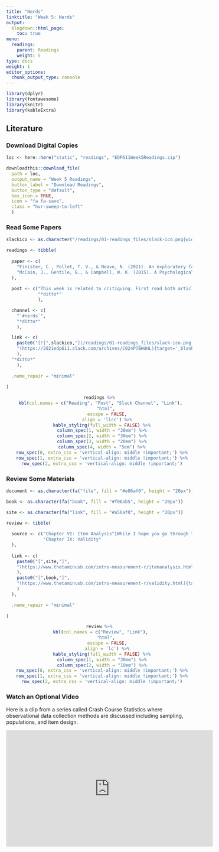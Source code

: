 ```yaml
---
title: "Nerds"
linktitle: "Week 5: Nerds"
output:
  blogdown::html_page:
    toc: true
menu:
  readings:
    parent: Readings
    weight: 5
type: docs
weight: 1
editor_options: 
  chunk_output_type: console
---
```


<style>
  .hvr-sweep-to-left {
    display: inline-block;
    vertical-align: middle;
    -webkit-transform: perspective(1px) translateZ(0);
    transform: perspective(1px) translateZ(0);
    box-shadow: 0 0 1px rgba(0, 0, 0, 0);
    position: relative;
    -webkit-transition-property: color;
    transition-property: color;
    -webkit-transition-duration: 0.25s;
    transition-duration: 0.25s;
  }

.hvr-sweep-to-left:before {
  content: "";
  position: absolute;
  z-index: -1;
  top: 0;
  left: 0;
  right: 0;
  bottom: 0;
  background: #175676;
    -webkit-transform: scaleX(0);
  transform: scaleX(0);
  -webkit-transform-origin: 100% 50%;
  transform-origin: 100% 50%;
  -webkit-transition-property: transform;
  transition-property: transform;
  -webkit-transition-duration: 0.3s;
  transition-duration: 0.3s;
  -webkit-transition-timing-function: ease-out;
  transition-timing-function: ease-out;
}

.hvr-sweep-to-left:hover, .hvr-sweep-to-left:focus, .hvr-sweep-to-left:active {
  color: white;
}

.hvr-sweep-to-left:hover:before, .hvr-sweep-to-left:focus:before, .hvr-sweep-to-left:active:before {
  -webkit-transform: scaleX(1);
  transform: scaleX(1);
}
</style>
  
```r
library(dplyr)
library(fontawesome)
library(knitr)
library(kableExtra)
```

## Literature

### Download Digital Copies

```r
loc <- here::here("static", "readings", "EDP611Week5Readings.zip")

downloadthis::download_file(
  path = loc,
  output_name = "Week 5 Readings",
  button_label = "Download Readings",
  button_type = "default",
  has_icon = TRUE,
  icon = "fa fa-save",
  class = "hvr-sweep-to-left"
  )
```

### Read Some Papers

```r

slackico <- as.character("/readings/01-readings_files/slack-ico.png{width=20px}")

readings <- tibble(
  
  paper <- c(
    "Finister, C., Pollet, T. V., & Neave, N. (2021). An exploratory factor analysis of the Nerdy Personality Attributes Scale in a sample of self-identified nerds/geeks. *The Social Science Journal*, 1-9.",
    "McCain, J., Gentile, B., & Campbell, W. K. (2015). A Psychological Exploration of Engagement in Geek Culture. *PLOS ONE, 10*(11), e0142200."
  ),
  
  post <- c("This week is related to critiquing. First read both articles and then pick one to critique, in particular scrutinize the measures used and use what we've covered in the course as your justifications.",
            "*ditto*"
            ),

  channel <- c(
    "`#nerds`",
    "*ditto*"
    ),

  link <- c(
    paste0("[![",slackico,"](/readings/01-readings_files/slack-ico.png 'Slack Icon'){width=20px}]",
    "(https://2021edp611.slack.com/archives/C024P7BHUHL){target='_blank'}"
    ),
  "*ditto*"
    ),
  
  .name_repair = "minimal"
  
)

```


<center>
```r
readings %>%
  kbl(col.names = c("Reading", "Post", "Slack Channel", "Link"), 
      "html", 
      escape = FALSE,
      align = 'llcc') %>%
  kable_styling(full_width = FALSE) %>%
  column_spec(1, width = "30em") %>%
  column_spec(2, width = "30em") %>%
  column_spec(3, width = "20em") %>%
  column_spec(4, width = "5em") %>%
  row_spec(0, extra_css = 'vertical-align: middle !important;') %>%
  row_spec(1, extra_css = 'vertical-align: middle !important;') %>%
  row_spec(2, extra_css = 'vertical-align: middle !important;')
```
</center>

### Review Some Materials

```r

document <- as.character(fa("file", fill = "#e86af0", height = "20px"))

book <- as.character(fa("book", fill = "#f06ab5", height = "20px"))

site <- as.character(fa("link", fill = "#a56af0", height = "20px"))

review <- tibble(
  
  source <- c("Chapter VI: Item Analysis^[While I hope you go through the R syntax to see examples of the concepts, the primary focus here is to introduce you to the idea of item difficulty]",
              "Chapter IX: Validity"
  ),
  
  link <- c(
    paste0("[",site,"]",
    "(https://www.thetaminusb.com/intro-measurement-r/itemanalysis.html){target='_blank'}"
    ),
    paste0("[",book,"]",
    "(https://www.thetaminusb.com/intro-measurement-r/validity.html){target='_blank'}"
    )
  ),

  .name_repair = "minimal"
  
)

```

<center>
```r
review %>%
  kbl(col.names = c("Review", "Link"), 
      "html", 
      escape = FALSE,
      align = 'lc') %>%
  kable_styling(full_width = FALSE) %>%
  column_spec(1, width = "30em") %>%
  column_spec(2, width = "10em") %>%
  row_spec(0, extra_css = 'vertical-align: middle !important;') %>%
  row_spec(1, extra_css = 'vertical-align: middle !important;') %>%
  row_spec(2, extra_css = 'vertical-align: middle !important;')
```
</center>

### Watch an Optional Video

Here is a clip from a series called Crash Course Statistics where observational data collection methods are discussed including sampling, populations, and item design.

<p align="center">
<iframe width="560" height="315" src="https://www.youtube.com/embed/Rf-fIpB4D50" frameborder="0" allow="accelerometer; autoplay; encrypted-media; gyroscope; picture-in-picture" allowfullscreen></iframe>
</p>
